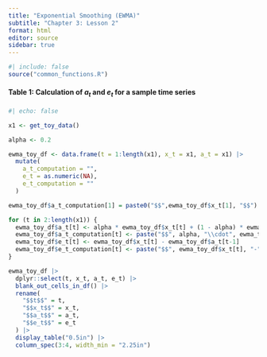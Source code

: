 ```yaml
---
title: "Exponential Smoothing (EWMA)"
subtitle: "Chapter 3: Lesson 2"
format: html
editor: source
sidebar: true
---
```


```r
#| include: false
source("common_functions.R")
```

```{=html}
<script type="text/javascript">
 function showhide(id) {
    var e = document.getElementById(id);
    e.style.display = (e.style.display == 'block') ? 'none' : 'block';
 }
 
 function openTab(evt, tabName) {
    var i, tabcontent, tablinks;
    tabcontent = document.getElementsByClassName("tabcontent");
    for (i = 0; i < tabcontent.length; i++) {
        tabcontent[i].style.display = "none";
    }
    tablinks = document.getElementsByClassName("tablinks");
    for (i = 0; i < tablinks.length; i++) {
        tablinks[i].className = tablinks[i].className.replace(" active", "");
    }
    document.getElementById(tabName).style.display = "block";
    evt.currentTarget.className += " active";
 }    
</script>
```



#### Table 1: Calculation of $a_t$ and $e_t$ for a sample time series

```r
#| echo: false

x1 <- get_toy_data()

alpha <- 0.2

ewma_toy_df <- data.frame(t = 1:length(x1), x_t = x1, a_t = x1) |>
  mutate(
    a_t_computation = "",
    e_t = as.numeric(NA),
    e_t_computation = ""
  )

ewma_toy_df$a_t_computation[1] = paste0("$$",ewma_toy_df$x_t[1], "$$")

for (t in 2:length(x1)) {
  ewma_toy_df$a_t[t] <- alpha * ewma_toy_df$x_t[t] + (1 - alpha) * ewma_toy_df$a_t[t-1]
  ewma_toy_df$a_t_computation[t] <- paste("$$", alpha, "\\cdot", ewma_toy_df$x_t[t], "+", "(1 - ",alpha,") \\cdot", round(ewma_toy_df$a_t[t-1],3), "=", round(ewma_toy_df$a_t[t],3), "$$")
  ewma_toy_df$e_t[t] <- ewma_toy_df$x_t[t] - ewma_toy_df$a_t[t-1]
  ewma_toy_df$e_t_computation[t] <- paste("$$", ewma_toy_df$x_t[t], "-", round(ewma_toy_df$a_t[t-1],3), "=", round(ewma_toy_df$e_t[t],3), "$$")
}

ewma_toy_df |>
  dplyr::select(t, x_t, a_t, e_t) |>
  blank_out_cells_in_df() |>
  rename(
    "$$t$$" = t,
    "$$x_t$$" = x_t,
    "$$a_t$$" = a_t,
    "$$e_t$$" = e_t
  ) |>
  display_table("0.5in") |>
  column_spec(3:4, width_min = "2.25in")
```

